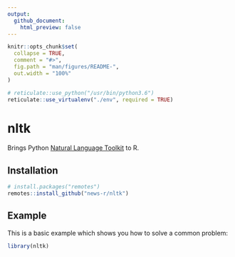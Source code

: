 ```yaml
---
output: 
  github_document:
    html_preview: false
---
```


<!-- README.md is generated from README.Rmd. Please edit that file -->

```r
knitr::opts_chunk$set(
  collapse = TRUE,
  comment = "#>",
  fig.path = "man/figures/README-",
  out.width = "100%"
)

# reticulate::use_python("/usr/bin/python3.6")
reticulate::use_virtualenv("./env", required = TRUE)
```

<!-- badges: start -->
<!-- badges: end -->

# nltk

Brings Python [Natural Language Toolkit](https://www.nltk.org/) to R.

## Installation

``` r
# install.packages("remotes")
remotes::install_github("news-r/nltk")
```

## Example

This is a basic example which shows you how to solve a common problem:

```r
library(nltk)

```

